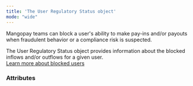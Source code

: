 ```yaml
---
title: 'The User Regulatory Status object'
mode: "wide"
---
```


  

Mangopay teams can block a user's ability to make pay-ins and/or payouts when fraudulent behavior or a compliance risk is suspected.   

The User Regulatory Status object provides information about the blocked inflows and/or outflows for a given user.  
<a href="#" class="btn Tertiary normal">Learn more about blocked users</a>  

### Attributes  

<ActionCode />  

<ScopeBlocked />  

<Id5 />